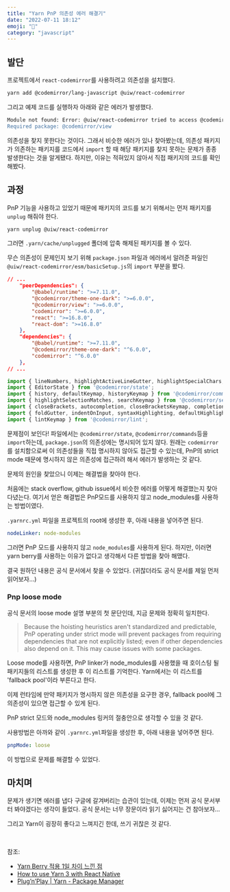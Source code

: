 ```yaml
---
title: "Yarn PnP 의존성 에러 해결기"
date: "2022-07-11 18:12"
emoji: "🔌"
category: "javascript"
---
```


## 발단
프로젝트에서 `react-codemirror`를 사용하려고 의존성을 설치했다.

```sh
yarn add @codemirror/lang-javascript @uiw/react-codemirror
```

그리고 예제 코드를 실행하자 아래와 같은 에러가 발생했다.

```sh
Module not found: Error: @uiw/react-codemirror tried to access @codemirror/view (a peer dependency) but it isn't provided by your application; this makes the require call ambiguous and unsound.
Required package: @codemirror/view
```

의존성을 찾지 못한다는 것이다. 그래서 비슷한 에러가 있나 찾아봤는데, 의존성 패키지가 의존하는 패키지를 코드에서 `import` 할 때 해당 패키지를 찾지 못하는 문제가 종종 발생한다는 것을 알게됐다.
하지만, 이유는 적혀있지 않아서 직접 패키지의 코드를 확인해봤다.

## 과정
PnP 기능을 사용하고 있었기 때문에 패키지의 코드를 보기 위해서는 먼저 패키지를 `unplug` 해줘야 한다.

```sh
yarn unplug @uiw/react-codemirror
```

그러면 `.yarn/cache/unplugged` 폴더에 압축 해제된 패키지를 볼 수 있다. 

무슨 의존성이 문제인지 보기 위해 `package.json` 파일과 에러에서 알려준 파일인 `@uiw/react-codemirror/esm/basicSetup.js`의 `import` 부분을 봤다.

```json
// ...
    "peerDependencies": {
        "@babel/runtime": ">=7.11.0",
        "@codemirror/theme-one-dark": ">=6.0.0",
        "@codemirror/view": ">=6.0.0",
        "codemirror": ">=6.0.0",
        "react": ">=16.8.0",
        "react-dom": ">=16.8.0"
    },
    "dependencies": {
        "@babel/runtime": ">=7.11.0",
        "@codemirror/theme-one-dark": "^6.0.0",
        "codemirror": "^6.0.0"
    },
// ...
```

```js
import { lineNumbers, highlightActiveLineGutter, highlightSpecialChars, drawSelection, dropCursor, rectangularSelection, crosshairCursor, highlightActiveLine, keymap } from '@codemirror/view';
import { EditorState } from '@codemirror/state';
import { history, defaultKeymap, historyKeymap } from '@codemirror/commands';
import { highlightSelectionMatches, searchKeymap } from '@codemirror/search';
import { closeBrackets, autocompletion, closeBracketsKeymap, completionKeymap } from '@codemirror/autocomplete';
import { foldGutter, indentOnInput, syntaxHighlighting, defaultHighlightStyle, bracketMatching, foldKeymap } from '@codemirror/language';
import { lintKeymap } from '@codemirror/lint';
```

문제점이 보인다! 파일에서는 `@codemirror/state`, `@codemirror/commands`등을 `import`하는데, `package.json`의 의존성에는 명시되어 있지 않다.
원래는 `codemirror`를 설치함으로써 이 의존성들을 직접 명시하지 않아도 접근할 수 있는데, PnP의 strict mode 때문에 명시하지 않은 의존성에 접근하려 해서 에러가 발생하는 것 같다.

문제의 원인을 찾았으니 이제는 해결법을 찾아야 한다.

처음에는 stack overflow, github issue에서 비슷한 에러를 어떻게 해결했는지 찾아다녔는다.
여기서 얻은 해결법은 PnP모드를 사용하지 않고 node_modules를 사용하는 방법이였다.

`.yarnrc.yml` 파일을 프로젝트의 root에 생성한 후, 아래 내용을 넣어주면 된다.

```yml
nodeLinker: node-modules
```

그러면 PnP 모드를 사용하지 않고 `node_modules`를 사용하게 된다. 하지만, 이러면 yarn berry를 사용하는 이유가 없다고 생각해서 다른 방법을 찾아 해맸다.

결국 원하던 내용은 공식 문서에서 찾을 수 있었다. (귀찮더라도 공식 문서를 제일 먼저 읽어보자...)

### Pnp loose mode
공식 문서의 loose mode 설명 부분의 첫 문단인데, 지금 문제와 정확히 일치한다.

> Because the hoisting heuristics aren't standardized and predictable, 
> PnP operating under strict mode will prevent packages from requiring dependencies that are not explicitly listed; 
> even if other dependencies also depend on it. This may cause issues with some packages.

Loose mode를 사용하면, PnP linker가 node_modules를 사용했을 때 호이스팅 될 패키지들의 리스트를 생성한 후 이 리스트를 기억한다.
Yarn에서는 이 리스트를 'fallback pool'이라 부른다고 한다.

이제 런타임에 만약 패키지가 명시하지 않은 의존성을 요구한 경우, fallback pool에 그 의존성이 있으면 접근할 수 있게 된다.

PnP strict 모드와 node_modules 링커의 절충안으로 생각할 수 있을 것 같다.

사용방법은 아까와 같이 `.yarnrc.yml`파일을 생성한 후, 아래 내용을 넣어주면 된다.

```yml
pnpMode: loose
```

이 방법으로 문제를 해결할 수 있었다.

## 마치며
문제가 생기면 에러를 냅다 구글에 갈겨버리는 습관이 있는데, 이제는 먼저 공식 문서부터 봐야겠다는 생각이 들었다.
공식 문서는 너무 장문이라 읽기 싫어지는 건 참아보자...

그리고 Yarn이 굉장히 좋다고 느껴지긴 한데, 쓰기 귀찮은 것 같다.

<br/>

참조:
* [Yarn Berry 적용 1일 차이 느낀 점](https://velog.io/@johnwi/wil-01-Yarn-Berry#plugnplay-%EB%84%88%EB%AC%B4-%EC%A2%8B%EC%95%84%EB%B3%B4%EC%9D%B4%EB%8A%94%EB%8D%B0-%EC%93%B8-%EC%88%98%EA%B0%80)
* [How to use Yarn 3 with React Native](https://levelup.gitconnected.com/how-to-use-yarn-3-with-react-native-and-how-to-migrate-c5f108108533)
* [Plug’n’Play | Yarn - Package Manager](https://yarnpkg.com/features/pnp#pnp-loose-mode)